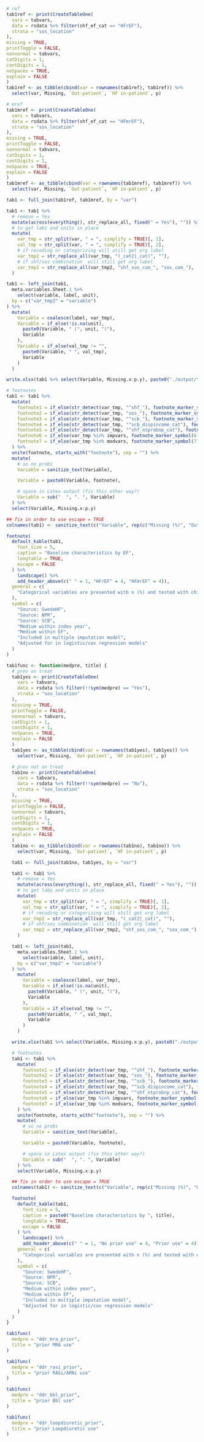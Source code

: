 ```r

# ref
tab1ref <- print(CreateTableOne(
  vars = tabvars,
  data = rsdata %>% filter(shf_ef_cat == "HFrEF"),
  strata = "sos_location"
),
missing = TRUE,
printToggle = FALSE,
nonnormal = tabvars,
catDigits = 1,
contDigits = 1,
noSpaces = TRUE,
explain = FALSE
)
tab1ref <- as_tibble(cbind(var = rownames(tab1ref), tab1ref)) %>%
  select(var, Missing, `Out-patient`, `HF in-patient`, p)

# mref
tab1mref <- print(CreateTableOne(
  vars = tabvars,
  data = rsdata %>% filter(shf_ef_cat == "HFmrEF"),
  strata = "sos_location"
),
missing = TRUE,
printToggle = FALSE,
nonnormal = tabvars,
catDigits = 1,
contDigits = 1,
noSpaces = TRUE,
explain = FALSE
)
tab1mref <- as_tibble(cbind(var = rownames(tab1mref), tab1mref)) %>%
  select(var, Missing, `Out-patient`, `HF in-patient`, p)

tab1 <- full_join(tab1ref, tab1mref, by = "var")

tab1 <- tab1 %>%
  # remove = Yes
  mutate(across(everything(), str_replace_all, fixed(" = Yes"), "")) %>%
  # to get labs and units in place
  mutate(
    var_tmp = str_split(var, " = ", simplify = TRUE)[, 1],
    val_tmp = str_split(var, " = ", simplify = TRUE)[, 2],
    # if recoding or categorizing will still get org label
    var_tmp2 = str_replace_all(var_tmp, "(_cat2|_cat)", ""),
    # if shf/sos combination  will still get org label
    var_tmp2 = str_replace_all(var_tmp2, "shf_sos_com_", "sos_com_"),
  )

tab1 <- left_join(tab1,
  meta.variables.Sheet.1 %>%
    select(variable, label, unit),
  by = c("var_tmp2" = "variable")
) %>%
  mutate(
    Variable = coalesce(label, var_tmp),
    Variable = if_else(!is.na(unit),
      paste0(Variable, " (", unit, ")"),
      Variable
    ),
    Variable = if_else(val_tmp != "",
      paste0(Variable, " ", val_tmp),
      Variable
    )
  )

write.xlsx(tab1 %>% select(Variable, Missing.x:p.y), paste0("./output/tabs/tab1_All patients_", Sys.Date(), ".xlsx"), rowNames = FALSE)

# footnotes
tab1 <- tab1 %>%
  mutate(
    footnote1 = if_else(str_detect(var_tmp, "^shf_"), footnote_marker_symbol(1), ""),
    footnote2 = if_else(str_detect(var_tmp, "sos_"), footnote_marker_symbol(2), ""),
    footnote3 = if_else(str_detect(var_tmp, "^scb_"), footnote_marker_symbol(3), ""),
    footnote4 = if_else(str_detect(var_tmp, "^scb_dispincome_cat"), footnote_marker_symbol(4), ""),
    footnote5 = if_else(str_detect(var_tmp, "^shf_ntprobnp_cat"), footnote_marker_symbol(5), ""),
    footnote6 = if_else(var_tmp %in% impvars, footnote_marker_symbol(6), ""),
    footnote7 = if_else(var_tmp %in% modvars, footnote_marker_symbol(7), "")
  ) %>%
  unite(footnote, starts_with("footnote"), sep = "") %>%
  mutate(
    # so no probs
    Variable = sanitize_text(Variable),

    Variable = paste0(Variable, footnote),

    # space in Latex output (fix this other way?)
    Variable = sub("  ", ". ", Variable)
  ) %>%
  select(Variable, Missing.x:p.y)

## fix in order to use escape = TRUE
colnames(tab1) <- sanitize_text(c("Variable", rep(c("Missing (%)", "Out-patient", "HF in-patient", "p-value"), 2)))

footnote(
  default_kable(tab1,
    font_size = 5,
    caption = "Baseline characteristics by EF",
    longtable = TRUE,
    escape = FALSE
  ) %>%
    landscape() %>%
    add_header_above(c(" " = 1, "HFrEF" = 4, "HFmrEF" = 4)),
  general = c(
    "Categorical variables are presented with n (%) and tested with chi-square test and continuous variables with median [q1-q3] and tested with Kruskal-Wallis test."
  ),
  symbol = c(
    "Source: SwedeHF",
    "Source: NPR",
    "Source: SCB",
    "Medium within index year",
    "Medium within EF",
    "Included in multiple imputation model",
    "Adjusted for in logistic/cox regression models"
  )
)
```

```r

tab1func <- function(medpre, title) {
  # prev on treat
  tab1yes <- print(CreateTableOne(
    vars = tabvars,
    data = rsdata %>% filter(!!sym(medpre) == "Yes"),
    strata = "sos_location"
  ),
  missing = TRUE,
  printToggle = FALSE,
  nonnormal = tabvars,
  catDigits = 1,
  contDigits = 1,
  noSpaces = TRUE,
  explain = FALSE
  )
  tab1yes <- as_tibble(cbind(var = rownames(tab1yes), tab1yes)) %>%
    select(var, Missing, `Out-patient`, `HF in-patient`, p)

  # prev not on treat
  tab1no <- print(CreateTableOne(
    vars = tabvars,
    data = rsdata %>% filter(!!sym(medpre) == "No"),
    strata = "sos_location"
  ),
  missing = TRUE,
  printToggle = FALSE,
  nonnormal = tabvars,
  catDigits = 1,
  contDigits = 1,
  noSpaces = TRUE,
  explain = FALSE
  )
  tab1no <- as_tibble(cbind(var = rownames(tab1no), tab1no)) %>%
    select(var, Missing, `Out-patient`, `HF in-patient`, p)

  tab1 <- full_join(tab1no, tab1yes, by = "var")

  tab1 <- tab1 %>%
    # remove = Yes
    mutate(across(everything(), str_replace_all, fixed(" = Yes"), "")) %>%
    # to get labs and units in place
    mutate(
      var_tmp = str_split(var, " = ", simplify = TRUE)[, 1],
      val_tmp = str_split(var, " = ", simplify = TRUE)[, 2],
      # if recoding or categorizing will still get org label
      var_tmp2 = str_replace_all(var_tmp, "(_cat2|_cat)", ""),
      # if shf/sos combination  will still get org label
      var_tmp2 = str_replace_all(var_tmp2, "shf_sos_com_", "sos_com_"),
    )

  tab1 <- left_join(tab1,
    meta.variables.Sheet.1 %>%
      select(variable, label, unit),
    by = c("var_tmp2" = "variable")
  ) %>%
    mutate(
      Variable = coalesce(label, var_tmp),
      Variable = if_else(!is.na(unit),
        paste0(Variable, " (", unit, ")"),
        Variable
      ),
      Variable = if_else(val_tmp != "",
        paste0(Variable, " ", val_tmp),
        Variable
      )
    )

  write.xlsx(tab1 %>% select(Variable, Missing.x:p.y), paste0("./output/tabs/tab1_", title, "_", Sys.Date(), ".xlsx"), rowNames = FALSE)

  # footnotes
  tab1 <- tab1 %>%
    mutate(
      footnote1 = if_else(str_detect(var_tmp, "^shf_"), footnote_marker_symbol(1), ""),
      footnote2 = if_else(str_detect(var_tmp, "sos_"), footnote_marker_symbol(2), ""),
      footnote3 = if_else(str_detect(var_tmp, "^scb_"), footnote_marker_symbol(3), ""),
      footnote4 = if_else(str_detect(var_tmp, "^scb_dispincome_cat"), footnote_marker_symbol(4), ""),
      footnote5 = if_else(str_detect(var_tmp, "^shf_ntprobnp_cat"), footnote_marker_symbol(5), ""),
      footnote6 = if_else(var_tmp %in% impvars, footnote_marker_symbol(6), ""),
      footnote7 = if_else(var_tmp %in% modvars, footnote_marker_symbol(7), "")
    ) %>%
    unite(footnote, starts_with("footnote"), sep = "") %>%
    mutate(
      # so no probs
      Variable = sanitize_text(Variable),

      Variable = paste0(Variable, footnote),

      # space in Latex output (fix this other way?)
      Variable = sub("  ", ". ", Variable)
    ) %>%
    select(Variable, Missing.x:p.y)

  ## fix in order to use escape = TRUE
  colnames(tab1) <- sanitize_text(c("Variable", rep(c("Missing (%)", "Out-patient", "HF in-patient", "p-value"), 2)))

  footnote(
    default_kable(tab1,
      font_size = 5,
      caption = paste0("Baseline characteristics by ", title),
      longtable = TRUE,
      escape = FALSE
    ) %>%
      landscape() %>%
      add_header_above(c(" " = 1, "No prior use" = 4, "Prior use" = 4)),
    general = c(
      "Categorical variables are presented with n (%) and tested with chi-square test and continuous variables with median [q1-q3] and tested with Kruskal-Wallis test."
    ),
    symbol = c(
      "Source: SwedeHF",
      "Source: NPR",
      "Source: SCB",
      "Medium within index year",
      "Medium within EF",
      "Included in multiple imputation model",
      "Adjusted for in logistic/cox regression models"
    )
  )
}
```

```r

tab1func(
  medpre = "ddr_mra_prior",
  title = "prior MRA use"
)
```

```r

tab1func(
  medpre = "ddr_rasi_prior",
  title = "prior RASi/ARNi use"
)
```

```r

tab1func(
  medpre = "ddr_bbl_prior",
  title = "prior Bbl use"
)
```

```r

tab1func(
  medpre = "ddr_loopdiuretic_prior",
  title = "prior Loopdiuretic use"
)
```
